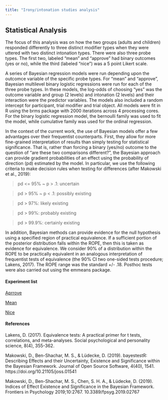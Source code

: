 ```yaml
---
title: "Irony/intonation studies analysis"
---
```


## Statistical Analysis 

The focus of this analysis was on how the two groups (adults and children) responded differently to three distinct modifier types when they were uttered with two distinct intonation types. 
There were also three probe types.
The first two, labeled "mean" and "approve" had binary outcomes (yes or no), while the third (labeled "nice") was a 5 point Likert scale. 

A series of Bayesian regression models were run depending upon the outcomce variable of the specific probe types. For "mean" and "approve", Bayesian multilevel binary logistic regressions were run for each of the three probe types. In these models, the log-odds of choosing "yes" was the outcome variable and group (2 levels) and intonation (2 levels) and their interaction were the predictor variables. The models also included a random intercept for participant, trial modifier and trial object. All models were fit in R using the brms package with 2000 iterations across 4 processing cores. For the binary logistic regression model, the bernoulli family was used to fit the model, while cumulative family was used for the ordinal regression.

In the context of the current work, the use of Bayesian models offer a few advantages over their frequentist counterparts. First, they allow for more fine-grained interpretation of results than simply testing for statistical significance. That is, rather than forcing a binary (yes/no) outcome to the question of "are these two comparisons different?", the Bayesian approach can provide gradient probabilities of an effect using the probability of direction (pd) estimated by the model. In particular, we use the following criteria to make decision rules when testing for differences (after Makowski et al., 2019):

> pd <= 95% ~ p > .1: uncertain

> pd > 95% ~ p < .1: possibly existing

> pd > 97%: likely existing

> pd > 99%: probably existing

> pd > 99.9%: certainly existing

In addition, Bayesian methods can provide evidence for the null hypothesis using a specified region of practical equivalence. If a sufficient portion of the posterior distribution falls within the ROPE, then this is taken as evidence for equivalence. 
We consider 90% of a distribution within the ROPE to be practically equivalent in an analogous interpretation of frequentist tests of equivalence (the 90% CI two one-sided tests procedure; Lakens, 2017).
The ROPE range was the standard +/- .18.
Posthoc tests were also carried out using the emmeans package. 

#### Experiment list

[Aprrove](includes/approve.html)

[Mean](includes/mean.html)

[Nice](includes/nice.html)

#### References 

Lakens, D. (2017). Equivalence tests: A practical primer for t tests, correlations, and meta-analyses. Social psychological and personality science, 8(4), 355-362.

Makowski, D., Ben-Shachar, M. S., & Lüdecke, D. (2019). bayestestR: Describing Effects and their Uncertainty, Existence and Significance within the Bayesian Framework. Journal of Open Source Software, 4(40), 1541. https://doi.org/10.21105/joss.01541

Makowski, D., Ben-Shachar, M. S., Chen, S. H. A., & Lüdecke, D. (2019). Indices of Effect Existence and Significance in the Bayesian Framework. Frontiers in Psychology 2019;10:2767. 10.3389/fpsyg.2019.02767